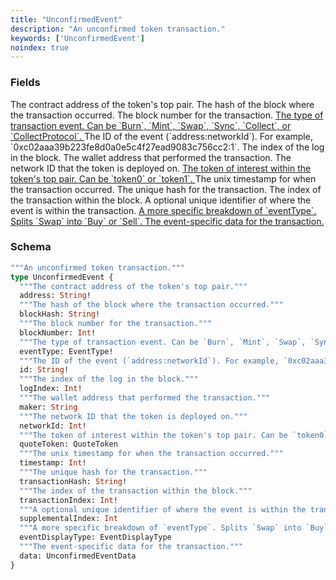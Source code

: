 ```yaml
---
title: "UnconfirmedEvent"
description: "An unconfirmed token transaction."
keywords: ['UnconfirmedEvent']
noindex: true
---
```


### Fields

<ResponseField name="address" type="String!" required>
  The contract address of the token's top pair.
</ResponseField>

<ResponseField name="blockHash" type="String!" required>
  The hash of the block where the transaction occurred.
</ResponseField>

<ResponseField name="blockNumber" type="Int!" required>
  The block number for the transaction.
</ResponseField>

<a href="/api-reference/types/eventtype">
  <ResponseField name="eventType" type="EventType!" required>
    The type of transaction event. Can be `Burn`, `Mint`, `Swap`, `Sync`, `Collect`, or `CollectProtocol`.
  </ResponseField>
</a>

<ResponseField name="id" type="String!" required>
  The ID of the event (`address:networkId`). For example, `0xc02aaa39b223fe8d0a0e5c4f27ead9083c756cc2:1`.
</ResponseField>

<ResponseField name="logIndex" type="Int!" required>
  The index of the log in the block.
</ResponseField>

<ResponseField name="maker" type="String">
  The wallet address that performed the transaction.
</ResponseField>

<ResponseField name="networkId" type="Int!" required>
  The network ID that the token is deployed on.
</ResponseField>

<a href="/api-reference/types/quotetoken">
  <ResponseField name="quoteToken" type="QuoteToken">
    The token of interest within the token's top pair. Can be `token0` or `token1`.
  </ResponseField>
</a>

<ResponseField name="timestamp" type="Int!" required>
  The unix timestamp for when the transaction occurred.
</ResponseField>

<ResponseField name="transactionHash" type="String!" required>
  The unique hash for the transaction.
</ResponseField>

<ResponseField name="transactionIndex" type="Int!" required>
  The index of the transaction within the block.
</ResponseField>

<ResponseField name="supplementalIndex" type="Int">
  A optional unique identifier of where the event is within the transaction.
</ResponseField>

<a href="/api-reference/types/eventdisplaytype">
  <ResponseField name="eventDisplayType" type="EventDisplayType">
    A more specific breakdown of `eventType`. Splits `Swap` into `Buy` or `Sell`.
  </ResponseField>
</a>

<a href="/api-reference/types/unconfirmedeventdata">
  <ResponseField name="data" type="UnconfirmedEventData">
    The event-specific data for the transaction.
  </ResponseField>
</a>

### Schema


```graphql 
"""An unconfirmed token transaction."""
type UnconfirmedEvent {
  """The contract address of the token's top pair."""
  address: String!
  """The hash of the block where the transaction occurred."""
  blockHash: String!
  """The block number for the transaction."""
  blockNumber: Int!
  """The type of transaction event. Can be `Burn`, `Mint`, `Swap`, `Sync`, `Collect`, or `CollectProtocol`."""
  eventType: EventType!
  """The ID of the event (`address:networkId`). For example, `0xc02aaa39b223fe8d0a0e5c4f27ead9083c756cc2:1`."""
  id: String!
  """The index of the log in the block."""
  logIndex: Int!
  """The wallet address that performed the transaction."""
  maker: String
  """The network ID that the token is deployed on."""
  networkId: Int!
  """The token of interest within the token's top pair. Can be `token0` or `token1`."""
  quoteToken: QuoteToken
  """The unix timestamp for when the transaction occurred."""
  timestamp: Int!
  """The unique hash for the transaction."""
  transactionHash: String!
  """The index of the transaction within the block."""
  transactionIndex: Int!
  """A optional unique identifier of where the event is within the transaction."""
  supplementalIndex: Int
  """A more specific breakdown of `eventType`. Splits `Swap` into `Buy` or `Sell`."""
  eventDisplayType: EventDisplayType
  """The event-specific data for the transaction."""
  data: UnconfirmedEventData
}
```
